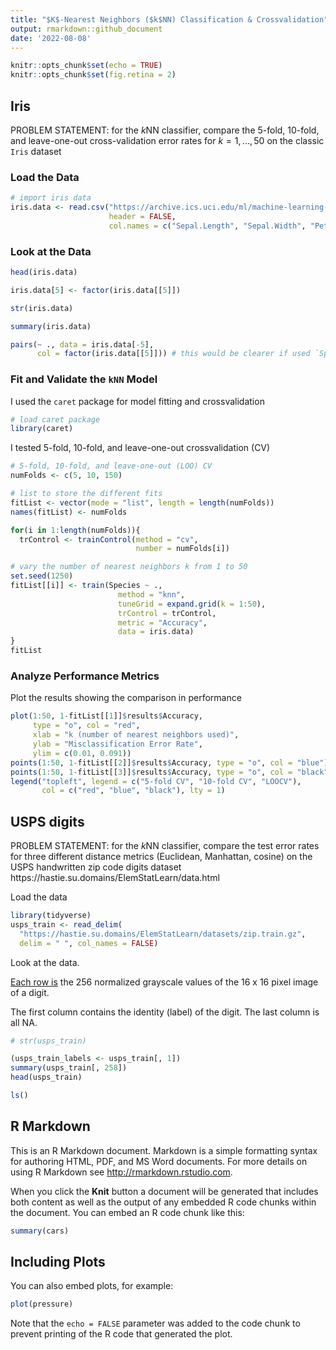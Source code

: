 ```yaml
---
title: "$K$-Nearest Neighbors ($k$NN) Classification & Crossvalidation"
output: rmarkdown::github_document
date: '2022-08-08'
---
```


```r
knitr::opts_chunk$set(echo = TRUE)
knitr::opts_chunk$set(fig.retina = 2)
```

## Iris

PROBLEM STATEMENT: for the $k$NN classifier, compare the 5-fold, 10-fold, and leave-one-out cross-validation error rates for $k=1,...,50$ on the classic `Iris` dataset

### Load the Data

```r

# import iris data
iris.data <- read.csv("https://archive.ics.uci.edu/ml/machine-learning-databases/iris/bezdekIris.data", 
                      header = FALSE, 
                      col.names = c("Sepal.Length", "Sepal.Width", "Petal.Length", "Petal.Width", "Species"))


```

### Look at the Data

```r

head(iris.data)

iris.data[5] <- factor(iris.data[[5]])

str(iris.data)

summary(iris.data)

```

```r

pairs(~ ., data = iris.data[-5], 
      col = factor(iris.data[[5]])) # this would be clearer if used `Species` instead of `5` in the command

```

### Fit and Validate the `kNN` Model

I used the `caret` package for model fitting and crossvalidation

```r

# load caret package
library(caret)

```

I tested 5-fold, 10-fold, and leave-one-out crossvalidation (CV)

```r

# 5-fold, 10-fold, and leave-one-out (LOO) CV
numFolds <- c(5, 10, 150)

# list to store the different fits
fitList <- vector(mode = "list", length = length(numFolds))
names(fitList) <- numFolds

for(i in 1:length(numFolds)){
  trControl <- trainControl(method = "cv",
                            number = numFolds[i])

# vary the number of nearest neighbors k from 1 to 50
set.seed(1250)
fitList[[i]] <- train(Species ~ .,
                        method = "knn",
                        tuneGrid = expand.grid(k = 1:50),
                        trControl = trControl,
                        metric = "Accuracy",
                        data = iris.data)
}
fitList

```

### Analyze Performance Metrics

Plot the results showing the comparison in performance

```r

plot(1:50, 1-fitList[[1]]$results$Accuracy,
     type = "o", col = "red",
     xlab = "k (number of nearest neighbors used)", 
     ylab = "Misclassification Error Rate", 
     ylim = c(0.01, 0.091))
points(1:50, 1-fitList[[2]]$results$Accuracy, type = "o", col = "blue")
points(1:50, 1-fitList[[3]]$results$Accuracy, type = "o", col = "black")
legend("topleft", legend = c("5-fold CV", "10-fold CV", "LOOCV"),
       col = c("red", "blue", "black"), lty = 1)

```

## USPS digits

PROBLEM STATEMENT: for the $k$NN classifier, compare the test error rates for three different distance metrics (Euclidean, Manhattan, cosine) on the USPS handwritten zip code digits dataset https://hastie.su.domains/ElemStatLearn/data.html 

Load the data

```r

library(tidyverse)
usps_train <- read_delim(
  "https://hastie.su.domains/ElemStatLearn/datasets/zip.train.gz", 
  delim = " ", col_names = FALSE)

```

Look at the data.

[Each row is](https://hastie.su.domains/ElemStatLearn/datasets/zip.info.txt) the 256 normalized grayscale values of the 16 x 16 pixel image of a digit.

The first column contains the identity (label) of the digit. The last column is all NA.

```r

# str(usps_train)

(usps_train_labels <- usps_train[, 1])
summary(usps_train[, 258])
head(usps_train)

```


```r

ls()

```




## R Markdown

This is an R Markdown document. Markdown is a simple formatting syntax for authoring HTML, PDF, and MS Word documents. For more details on using R Markdown see <http://rmarkdown.rstudio.com>.

When you click the **Knit** button a document will be generated that includes both content as well as the output of any embedded R code chunks within the document. You can embed an R code chunk like this:

```r
summary(cars)
```

## Including Plots

You can also embed plots, for example:

```r
plot(pressure)
```

Note that the `echo = FALSE` parameter was added to the code chunk to prevent printing of the R code that generated the plot.


```r



```

